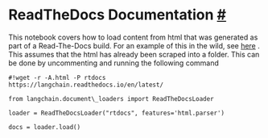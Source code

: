  ReadTheDocs Documentation
 [#](#readthedocs-documentation "Permalink to this headline")
=========================================================================================
 This notebook covers how to load content from html that was generated as part of a Read-The-Docs build.
 For an example of this in the wild, see
 [here](https://github.com/hwchase17/chat-langchain) 
 .
 This assumes that the html has already been scraped into a folder. This can be done by uncommenting and running the following command
```
#!wget -r -A.html -P rtdocs https://langchain.readthedocs.io/en/latest/
```
```
from langchain.document\_loaders import ReadTheDocsLoader
```
```
loader = ReadTheDocsLoader("rtdocs", features='html.parser')
```
```
docs = loader.load()
```